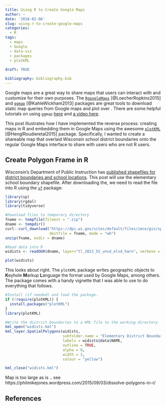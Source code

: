 ```yaml
---
title: Using R to Create Google Maps
author: ~
date: '2018-02-06'
slug: using-r-to-create-google-maps
categories: 
  - R
tags:
  - maps
  - Google
  - data-viz
  - packages
  - plotKML
  
draft: TRUE

bibliography: bibliography.bib
---
```


Google maps are a great way to share maps that users can interact with and 
customize for their own purposes. The 
[`RgoogleMaps`](https://cran.r-project.org/web/packages/RgoogleMaps/) [@LoecherRopkins2015]
and [`ggmap`](https://cran.r-project.org/web/packages/ggmap/) [@KahleWickham2013]
packages are great tools to download static map queries from Google maps and 
plot over . There are some helpful tutorials on using
`ggmap` [here](https://rpubs.com/nickbearman/r-google-map-making) and 
[a video here](https://www.youtube.com/watch?v=qSVwTj60di8).

This post illustrates how I have implemented the reverse process: creating 
maps in R and embedding them in Google Maps using the awesome [`plotKML`](https://cran.rstudio.com/web/packages/plotKML/index.html) [@HenglRoudieretal2015]
package. Specifically, I wanted to create a shareable map that overlaid 
Wisconsin school district boundaries onto the regular Google Maps interface 
to share with users who are not R users.

## Create Polygon Frame in R

Wisconsin's Department of Public Instruction has [published shapefiles for 
district boundaries and school locations](https://dpi.wi.gov/gis/school-district-boundaries/data).
This post will use the elementary school boundary shapefile. After 
downloading the, we need to read the file into R using the 
[`sf`](https://cran.rstudio.com/web/packages/sf/) package:

```r
library(sp)
library(rgdal)
library(tidyverse)

#Download files to temporary directory
fname <- tempfile(fileext = ".zip")
dname <- tempdir()
curl::curl_download("https://dpi.wi.gov/sites/default/files/imce/gis/spatialdata/tl_2013_55_unsd_elsd_harn.zip", 
                    destfile = fname, mode = "wb")
unzip(fname, exdir = dname)

#Read data into R
widists <- readOGR(dname, layer="tl_2013_55_unsd_elsd_harn", verbose = FALSE, stringsAsFactors = FALSE) 

plot(widists)
```

This looks about right. The `plotKML` package writes geographic objects to 
**K**eyhole **M**arkup **L**anguage the format used by Google Maps, among 
others. The package comes with a handy vignette that I was able to use to do 
everything that follows.

```r
#Install (if needed) and load the package.
if (!require(plotKML)) {
  install.packages("plotKML")
}
library(plotKML)

#Write the district boundaries to a KML file to the working directory
kml_open("widists.kml")
kml_layer.SpatialPolygons(widists, 
                          subfolder.name = "Elementary District Boundaries",
                          labels = widists@data$NAME,
                          outline = TRUE,
                          alpha = 0,
                          width = 2,
                          colour = "yellow")

kml_close("widists.kml")
```

Map is too large as is .. see https://philmikejones.wordpress.com/2015/09/03/dissolve-polygons-in-r/


## References